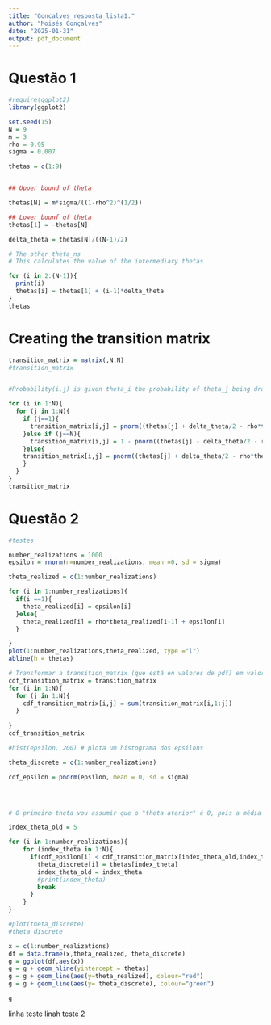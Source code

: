 ```yaml
---
title: "Goncalves_resposta_lista1."
author: "Moisés Gonçalves"
date: "2025-01-31"
output: pdf_document
---
```


# Questão 1 
```r
#require(ggplot2)
library(ggplot2)

set.seed(15)
N = 9
m = 3
rho = 0.95
sigma = 0.007

thetas = c(1:9)


## Upper bound of theta 

thetas[N] = m*sigma/((1-rho^2)^(1/2))

## Lower bounf of theta 
thetas[1] = -thetas[N]

delta_theta = thetas[N]/((N-1)/2)

# The other theta_ns
# This calculates the value of the intermediary thetas

for (i in 2:(N-1)){
  print(i)
  thetas[i] = thetas[1] + (i-1)*delta_theta
}
thetas


```

# Creating the transition matrix
```r

transition_matrix = matrix(,N,N)
#transition_matrix


#Probability(i,j) is given theta_i the probability of theta_j being draw in the next period

for (i in 1:N){
  for (j in 1:N){
    if (j==1){
      transition_matrix[i,j] = pnorm((thetas[j] + delta_theta/2 - rho*thetas[i])/sigma)
    }else if (j==N){
      transition_matrix[i,j] = 1 - pnorm((thetas[j] - delta_theta/2 - rho*thetas[i])/sigma)
    }else{
    transition_matrix[i,j] = pnorm((thetas[j] + delta_theta/2 - rho*thetas[i])/sigma) - pnorm((thetas[j] - delta_theta/2 - rho*thetas[i])/sigma)
    }
  }
}
transition_matrix

```
# Questão 2
```r
#testes

number_realizations = 1000
epsilon = rnorm(n=number_realizations, mean =0, sd = sigma)

theta_realized = c(1:number_realizations)

for (i in 1:number_realizations){
  if(i ==1){
    theta_realized[i] = epsilon[i]
  }else{
    theta_realized[i] = rho*theta_realized[i-1] + epsilon[i]   
  }

}
plot(1:number_realizations,theta_realized, type ="l")  
abline(h = thetas)

```
```r
# Transformar a transition_matrix (que está en valores de pdf) em valores de cdf
cdf_transition_matrix = transition_matrix
for (i in 1:N){
  for (j in 1:N){
    cdf_transition_matrix[i,j] = sum(transition_matrix[i,1:j])
  }
  
}
cdf_transition_matrix

```


```r
#hist(epsilon, 200) # plota um histograma dos epsilons

theta_discrete = c(1:number_realizations)

cdf_epsilon = pnorm(epsilon, mean = 0, sd = sigma)




# O primeiro theta vou assumir que o "theta aterior" é 0, pois a média do erro é 0

index_theta_old = 5

for (i in 1:number_realizations){
    for (index_theta in 1:N){
      if(cdf_epsilon[i] < cdf_transition_matrix[index_theta_old,index_theta]){
        theta_discrete[i] = thetas[index_theta]
        index_theta_old = index_theta
        #print(index_theta)
        break
      }
    }
} 

#plot(theta_discrete)
#theta_discrete
```

```r
x = c(1:number_realizations)
df = data.frame(x,theta_realized, theta_discrete)
g = ggplot(df,aes(x))
g = g + geom_hline(yintercept = thetas)
g = g + geom_line(aes(y=theta_realized), colour="red")
g = g + geom_line(aes(y= theta_discrete), colour="green")

g

```
linha teste
linah teste 2
